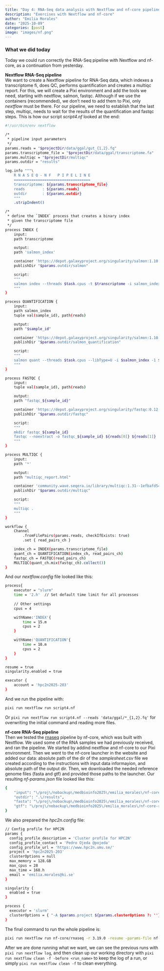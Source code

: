 ```yaml
---
title: "Day 4: RNA-Seq data analysis with Nextflow and nf-core pipelines"
description: "Exercises with Nextflow and nf-core"
author: "Emilia Morales"
date: "2025-10-09"
categories: [post]
image: "images/nf.png"
---
```


### What we did today 
Today we could run correctly the RNA-Seq pipeline with Nextflow and nf-core, as a continuation from yesterday. 

**Nextflow RNA-Seq pipeline**  
We want to create a Nextflow pipeline for RNA-Seq data, which indexes a transcriptome fi, does QC, performs quantification and creates a multiqc report. For this, we will create a Pixi environment and add the tools we need, starting with nextflow, salmon, fastqc. Although if we use the containers (recommended), we don't need to add them to Pixi, only *nextflow* must be there. For our pipeline, we need to establish that the last step, multiqc, needs to wait for the results of the quantification and fastqc steps. This is how our script *script4.nf* looked at the end:
```bash
#!/usr/bin/env nextflow

/*
 * pipeline input parameters
 */
params.reads = "$projectDir/data/ggal/gut_{1,2}.fq"
params.transcriptome_file = "$projectDir/data/ggal/transcriptome.fa"
params.multiqc = "$projectDir/multiqc"
params.outdir = "results"

log.info """\
    R N A S E Q - N F   P I P E L I N E
    ===================================
    transcriptome: ${params.transcriptome_file}
    reads        : ${params.reads}
    outdir       : ${params.outdir}
    """
    .stripIndent()

/*
 * define the `INDEX` process that creates a binary index
 * given the transcriptome file
 */
process INDEX {
    input:
    path transcriptome

    output:
    path 'salmon_index'

    container 'https://depot.galaxyproject.org/singularity/salmon:1.10.1--h7e5ed60_0'
    publishDir "$params.outdir/salmon"

    script:
    """
    salmon index --threads $task.cpus -t $transcriptome -i salmon_index
    """
}

process QUANTIFICATION {
    input:
    path salmon_index
    tuple val(sample_id), path(reads)

    output:
    path "$sample_id"

    container 'https://depot.galaxyproject.org/singularity/salmon:1.10.1--h7e5ed60_0'
    publishDir "$params.outdir/salmon_quantification"

    script:
    """
    salmon quant --threads $task.cpus --libType=U -i $salmon_index -1 ${reads[0]} -2 ${reads[1]} -o $sample_id
    """
}

process FASTQC {
    input:
    tuple val(sample_id), path(reads)

    output:
    path "fastqc_${sample_id}"

    container 'https://depot.galaxyproject.org/singularity/fastqc:0.12.1--hdfd78af_0'
    publishDir "$params.outdir/fastqc"

    script:
    """
    mkdir fastqc_${sample_id}
    fastqc --noextract -o fastqc_${sample_id} ${reads[0]} ${reads[1]}
    """
}

process MULTIQC {
    input:
    path '*'

    output:
    path "multiqc_report.html"

    container 'community.wave.seqera.io/library/multiqc:1.31--1efbafd542a23882'
    publishDir "$params.outdir/multiqc"

    script:
    """
    multiqc .
    """
}

workflow {
    Channel
        .fromFilePairs(params.reads, checkIfExists: true)
        .set { read_pairs_ch }

    index_ch = INDEX(params.transcriptome_file)
    quant_ch = QUANTIFICATION(index_ch, read_pairs_ch)
    fastqc_ch = FASTQC(read_pairs_ch)
    MULTIQC(quant_ch.mix(fastqc_ch).collect())
}
```
And our *nextflow.config* file looked like this:
```bash
process{
    executor = "slurm"
    time = '2.h'  // Set default time limit for all processes
    
    // Other settings
    cpus = 4

    withName:'INDEX'{
        time = 15.m
        cpus = 2
    }

    withName:'QUANTIFICATION'{
        time = 10.m
        cpus = 2
    }
}

resume = true
singularity.enabled = true

executor {
    account = 'hpc2n2025-203'
}
```
And we run the pipeline with:
```bash
pixi run nextflow run script4.nf
```
Or `pixi run nextflow run script4.nf --reads 'data/ggal/*_{1,2}.fq'` for overwriting the initial command and reading more files.

**nf-core RNA-Seq pipeline**  
Then we tested the [rnaseq](https://nf-co.re/rnaseq/3.19.0) pipeline by nf-core, which was built with Nextflow. We used some of the RNA samples we had previously received, and ran the pipeline. We started by addind nextflow and nf-core to our Pixi environment. Then we went to the nf-core launcher in the website and added our data: absolute path of the dir of the *samplesheet.csv* file we created according to the instructions with input data informayion, and absolute path of the output dir. Then, we downloaded the needed reference genome files (fasta and gtf) and provided those paths to the launcher. Our resulting *nf-params.json* file looked like this:
```bash
{
    "input": "\/proj\/nobackup\/medbioinfo2025\/emilia_morales\/nf-core-rnaseq\/samplesheet.csv",
    "outdir": ".\/results",
    "fasta": "\/proj\/nobackup\/medbioinfo2025\/emilia_morales\/nf-core-rnaseq\/reference\/Homo_sapiens.GRCh38.dna_sm.primary_assembly.fa",
    "gtf": "\/proj\/nobackup\/medbioinfo2025\/emilia_morales\/nf-core-rnaseq\/reference\/Homo_sapiens.GRCh38.108.gtf"
}
```
We also prepared the *hpc2n.config* file:
```bash
// Config profile for HPC2N
params {
  config_profile_description = 'Cluster profile for HPC2N'
  config_profile_contact = 'Pedro Ojeda @pojeda'
  config_profile_url = 'https://www.hpc2n.umu.se/'
  project = 'hpc2n2025-203'
  clusterOptions = null
  max_memory = 128.GB
  max_cpus = 28
  max_time = 168.h
  email = 'emilia.morales@ki.se'
}

singularity {
  enabled = true
}

process {
  executor = 'slurm'
  clusterOptions = { "-A $params.project ${params.clusterOptions ?: ''}" }
}
```

The final command to run the whole pipeline is:
```bash
pixi run nextflow run nf-core/rnaseq -r 3.19.0 -resume -params-file nf-params.json -c hpc2n.config
```

After we are done running what we want, we can see the previous runs with `pixi run nextflow log`, and then clean up our working directory with `pixi run nextflow clean -f -before <run_name>` to keep the log of a run, or simply `pixi run nextflow clean -f` to clean everything.